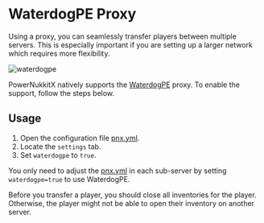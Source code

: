 
# WaterdogPE Proxy
Using a proxy, you can seamlessly transfer players between multiple servers. This is especially important if you are setting up a larger network which requires more flexibility.

![waterdogpe](/img/proxy-config-waterdogpe.png)  

PowerNukkitX natively supports the [WaterdogPE](https://github.com/WaterdogPE/WaterdogPE) proxy.
To enable the support, follow the steps below.

## Usage

1. Open the configuration file <a href="/configuration/files/pnx-yml">pnx.yml</a>.
2. Locate the `settings` tab.
3. Set `waterdogpe` to `true`.

You only need to adjust the <a href="/configuration/files/pnx-yml">pnx.yml</a> in each sub-server by setting `waterdogpe=true` to use WaterdogPE.

<Callout type="info">
    Before you transfer a player, you should close all inventories for the player.
    Otherwise, the player might not be able to open their inventory on another server.
</Callout>
